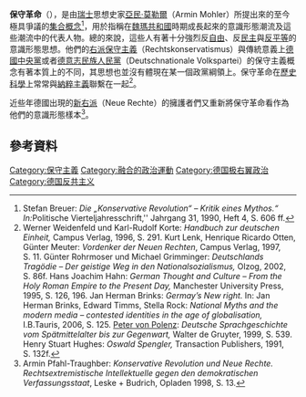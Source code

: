 {{request translation|de}}
{{NOT|保守主義}}
'''保守革命'''（{{lang-en|Conservative Revolution}}），是由[[瑞士|瑞士]]思想史家[[亞民·莫勒爾|亞民·莫勒爾]]（Armin Mohler）所提出來的至今極具爭議的[[集合名詞|集合概念]]<ref>Stefan Breuer: ''Die „Konservative Revolution“ – Kritik eines Mythos.“ In: ''Politische Vierteljahresschrift,'' Jahrgang 31, 1990, Heft 4, S. 606 ff.</ref>，用於指稱在[[魏瑪共和國|魏瑪共和國]]時期成長起來的意識形態潮流及這些潮流中的代表人物。總的來說，這些人有著十分強烈反[[自由主義|自由]]、反[[民主|民主]]與[[平等原則|反平等]]的意識形態思想。他們的[[右派|右派]][[保守主義|保守主義]]（Rechtskonservatismus）與傳統意義上[[德國中央黨|德國中央黨]]或者[[德意志民族人民黨|德意志民族人民黨]]（Deutschnationale Volkspartei）的保守主義概念有著本質上的不同，其思想也並沒有體現在某一個政黨綱領上。保守革命在[[歷史科學|歷史科學]]上常常與[[納粹主義|納粹主義]]聯繫在一起<ref>Werner Weidenfeld und Karl-Rudolf Korte: ''Handbuch zur deutschen Einheit,'' Campus Verlag, 1996, S. 291. Kurt Lenk, Henrique Ricardo Otten, Günter Meuter: ''Vordenker der Neuen Rechten'', Campus Verlag, 1997, S. 11. Günter Rohrmoser und Michael Grimminger: ''Deutschlands Tragödie – Der geistige Weg in den Nationalsozialismus,'' Olzog, 2002, S. 86f. Hans Joachim Hahn: ''German Thought and Culture – From the Holy Roman Empire to the Present Day,'' Manchester University Press, 1995, S. 126, 196. Jan Herman Brinks: ''Germay’s New right.'' In: Jan Herman Brinks, Edward Timms, Stella Rock: ''National Myths and the modern media – contested identities in the age of globalisation,'' I.B.Tauris, 2006, S. 125. [[Peter_von_Polenz|Peter von Polenz]]: ''Deutsche Sprachgeschichte vom Spätmittelalter bis zur Gegenwart,'' Walter de Gruyter, 1999, S. 539. Henry Stuart Hughes: ''Oswald Spengler,'' Transaction Publishers, 1991, S. 132f.</ref>。

近些年德國出現的[[新右派|新右派]]（Neue Rechte）的擁護者們又重新將保守革命看作為他們的意識形態樣本<ref>Armin Pfahl-Traughber: ''Konservative Revolution und Neue Rechte. Rechtsextremistische Intellektuelle gegen den demokratischen Verfassungsstaat'', Leske + Budrich, Opladen 1998, S. 13.</ref>。

==參考資料==
{{reflist}}

{{Authority control}}
[[Category:保守主義|Category:保守主義]]
[[Category:融合的政治運動|Category:融合的政治運動]]
[[Category:德国极右翼政治|Category:德国极右翼政治]]
[[Category:德国反共主义|Category:德国反共主义]]